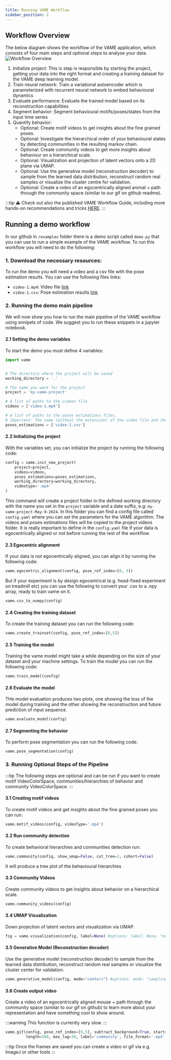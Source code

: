 ```yaml
---
title: Running VAME Workflow
sidebar_position: 2
---
```




## Workflow Overview
The below diagram shows the workflow of the VAME application, which consists of four main steps and optional steps to analyse your data.
![Workflow Overview](/img/workflow_overview.png)
1. Initialize project: This is step is responsible by starting the project, getting your data into the right format and creating a training dataset for the VAME deep learning model.
2. Train neural network: Train a variational autoencoder which is parameterized with recurrent neural network to embed behavioural dynamics
3. Evaluate performance: Evaluate the trained model based on its reconstruction capabilities
4. Segment behavior: Segment behavioural motifs/poses/states from the input time series
5. Quantify behavior:
    - Optional: Create motif videos to get insights about the fine grained poses.
    - Optional: Investigate the hierarchical order of your behavioural states by detecting communities in the resulting markov chain.
    - Optional: Create community videos to get more insights about behaviour on a hierarchical scale.
    - Optional: Visualization and projection of latent vectors onto a 2D plane via UMAP.
    - Optional: Use the generative model (reconstruction decoder) to sample from the learned data distribution, reconstruct random real samples or visualize the cluster centre for validation.
    - Optional: Create a video of an egocentrically aligned animal + path through the community space (similar to our gif on github readme).

:::tip
⚠️ Check out also the published VAME Workflow Guide, including more hands-on recommendations and tricks [HERE](https://www.nature.com/articles/s42003-022-04080-7#Sec8).
:::


## Running a demo workflow
In our github in `/examples` folder there is a demo script called `demo.py` that you can use to run a simple example of the VAME workflow. To run this workflow you will need to do the following:


### 1. Download the necessary resources:
To run the demo you will need a video and a csv file with the pose estimation results. You can use the following files links:
- `video-1.mp4`: Video file [link](https://drive.google.com/file/d/1w6OW9cN_-S30B7rOANvSaR9c3O5KeF0c/view)
- `video-1.csv`: Pose estimation results [link](https://github.com/EthoML/VAME/blob/master/examples/video-1.csv)

### 2. Running the demo main pipeline
We will now show you how to run the main pipeline of the VAME workflow using  snnipets of code. We suggest you to run these snippets in a jupyter notebook.

#### 2.1 Setting the demo variables
To start the demo you must define 4 variables:
```python
import vame


# The directory where the project will be saved
working_directory = '.'

# The name you want for the project
project = 'my-vame-project'

# A list of paths to the videos file
videos = ['video-1.mp4']

# A list of paths to the poses estimations files.
# Important: The name (without the extension) of the video file and the pose estimation file must be the same. E.g. `video-1.mp4` and `video-1.csv`
poses_estimations = ['video-1.csv']
```

#### 2.2 Initializing the project
With the variables set, you can initialize the project by running the following code:

```python
config = vame.init_new_project(
    project=project,
    videos=videos,
    poses_estimations=poses_estimations,
    working_directory=working_directory,
    videotype='.mp4'
)
```
This command will create a project folder in the defined working directory with the name you set in the `project` variable and a date suffix, e.g: `my-vame-project-May-9-2024`.
In this folder you can find a config file called `config.yaml` where you can set the parameters for the VAME algorithm.
The videos and poses estimations files will be copied to the project videos folder. It is really important to define in the `config.yaml` file if your data is egocentrically aligned or not before running the rest of the workflow.


#### 2.3 Egocentric alignment
If your data is not egocentrically aligned, you can align it by running the following code:

```python
vame.egocentric_alignment(config, pose_ref_index=[0, 5])
```

But if your experiment is by design egocentrical (e.g. head-fixed experiment on treadmill etc) you can use the following to convert your .csv to a .npy array, ready to train vame on it.

```python
vame.csv_to_numpy(config)
```

#### 2.4 Creating the training dataset

To create the training dataset you can run the following code:

```python
vame.create_trainset(config, pose_ref_index=[0,5])
```


#### 2.5 Training the model
Training the vame model might take a while depending on the size of your dataset and your machine settings. To train the model you can run the following code:
```python
vame.train_model(config)
```

#### 2.6 Evaluate the model
THe model evaluation produces two plots, one showing the loss of the model during training and the other showing the reconstruction and future prediction of input sequence.
```python
vame.evaluate_model(config)
```

#### 2.7 Segmenting the behavior
To perform pose segmentation you can run the following code:
```python
vame.pose_segmentation(config)
```


### 3. Running Optional Steps of the Pipeline
:::tip
The following steps are optional and can be run if you want to create motif VideoColorSpace, communities/hierarchies of behavior and community VideoColorSpace.
:::

#### 3.1 Creating motif videos
To create motif videos and get insights about the fine grained poses you can run:
```python
vame.motif_videos(config, videoType='.mp4')
```

#### 3.2 Run community detection
To create behavioral hierarchies and communities detection run:
```python
vame.community(config, show_umap=False, cut_tree=2, cohort=False)
```
It will produce a tree plot of the behavioural hierarchies

#### 3.3 Community Videos
Create community videos to get insights about behavior on a hierarchical scale.
```python
vame.community_videos(config)
```

#### 3.4 UMAP Visualization
 Down projection of latent vectors and visualization via UMAP.
```python
fig = vame.visualization(config, label=None) #options: label: None, "motif", "community"
```


#### 3.5 Generative Model (Reconstruction decoder)
Use the generative model (reconstruction decoder) to sample from the learned data distribution, reconstruct random real samples or visualize
the cluster center for validation.
```python
vame.generative_model(config, mode="centers") #options: mode: "sampling", "reconstruction", "centers", "motifs"
```

#### 3.6 Create output video
Create a video of an egocentrically aligned mouse + path through
the community space (similar to our gif on github) to learn more about your representation
and have something cool to show around.

:::warning
This function is currently very slow.
:::

```python
vame.gif(config, pose_ref_index=[0,5], subtract_background=True, start=None,
         length=500, max_lag=30, label='community', file_format='.mp4', crop_size=(300,300))
```
:::tip
Once the frames are saved you can create a video or gif via e.g. ImageJ or other tools
:::